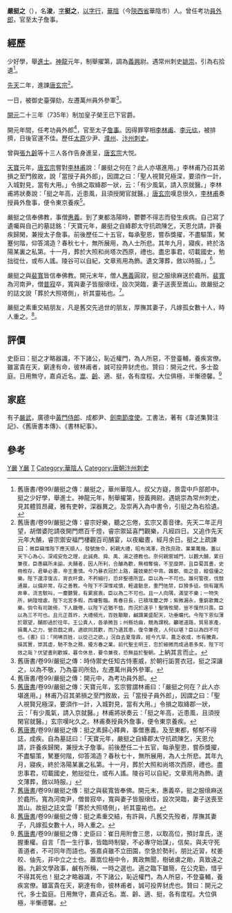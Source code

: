 '''嚴挺之'''（{{bd|673年||742年|catIdx=Y严}}），名'''浚'''，[[表字|字]]'''挺之'''，[[以字行|以字行]]，[[華陰|華陰]]（今[[陝西省|陝西省]]華陰市）人。曾任考功[[員外郎|員外郎]]，官至太子詹事。

==經歷==
少好學，舉[[進士|進士]]。[[神龍|神龍]]元年，制舉擢第，調為[[義興|義興]]尉。遇常州刺史[[姚崇|姚崇]]，引為右拾遺<ref>舊唐書/卷99/嚴挺之傳：嚴挺之，華州華陰人。叔父方嶷，景雲中戶部郎中。挺之少好學，舉進士。神龍元年，制舉擢第，授義興尉。遇姚崇為常州刺史，見其體質昂藏，雅有吏幹，深器異之。及崇再入為中書令，引挺之為右拾遺。</ref>。

[[先天_(年號)|先天]]二年，進諫[[唐玄宗|唐玄宗]]<ref>舊唐書/卷99/嚴挺之傳：睿宗好樂，聽之忘倦，玄宗又善音律。先天二年正月望，胡僧婆陀請夜開門燃百千燈，睿宗禦延喜門觀樂，凡經四日。又追作先天元年大酺，睿宗禦安福門樓觀百司酺宴，以夜繼晝，經月余日。挺之上疏諫曰：<small>微臣竊惟陛下應天順人，發號施令，躬親大禮，昭布鴻澤，孜孜庶政，業業萬幾。蓋以天下心為心，深戒安危之理，此誠堯、舜、禹、湯之德教也。奈何親禦城門，以觀大酺，累日兼夜，臣愚竊所未諭。夫酺者，因人所利，合醵為歡，無相奪倫，不至糜弊。且臣蔔其晝，史冊攸存，君舉必書，帝王重慎。今乃暴衣冠於上路，羅妓樂於中宵。雜鄭、衛之音，縱倡優之樂。陛下還淳復古，宵衣旰食，不矜細行，恐非聖德所宜。臣以為一不可也。誰何警夜，伐鼓通晨，以備非常，存之善教。今陛下不深惟戒慎，輕違動息，重門弛禁，巨猾多徒。倘有躍馬奔車，流言駭叫，一塵聽覽，有累宸衷。臣以為二不可也。且一人向隅，滿堂不樂；一物失所，納隍增慮。陛下北宮多暇，西墉暫臨。青春日長，已積埃塵之弊；紫微漏永，重窮歌舞之樂。倘令有司跛倚，下人饑倦，以陛下近猶不恤，而況於遠乎！聖情攸聞，豈不懍然只畏。臣以為三不可也。且元正首祚，大禮頻光，百姓颙颙，鹹謂業盛配天，功垂曠代。今陛下恩似薄於眾望，酺即過於往年。王公貴人，各承微旨；州縣坊曲，競為課稅。籲嗟道路，貿易家產，損萬人之力，營百戲之資。適欲同其歡，而乃遺其患，復令兼夜，人何以堪？臣以為四不可也。《書》曰：「罔咈百姓，以從己之欲。」況自去夏霪霖，經今亢旱，農乏收成，市有騰貴。損其實，崇其虛，馳不急之務，擾方春之業。前代聖主明王，忽於細微而成過患多矣，陛下可效之哉？伏望晝則歡娛，暮令休息，要令兼夜，恐無益於聖朝。</small>上納其言而止。</ref>。

一日，被御史臺彈劾，左遷萬州員外參軍<ref>舊唐書/卷99/嚴挺之傳：時侍禦史任知古恃憲威，於朝行詬詈衣冠，挺之深讓之，以為不敬，乃為臺司所劾，左遷萬州員外參軍。</ref>。

[[開元|開元]]二十三年（735年）制加皇子榮王已下官爵。

開元年間，任考功員外郎<ref>舊唐書/卷99/嚴挺之傳：開元中，為考功員外郎。</ref>，官至太子[[詹事|詹事]]。因得罪宰相[[李林甫|李林甫]]、[[李元纮|李元纮]]，被排擠，日後官運不佳。歷任[[太原|太原]]少尹、[[濮州|濮州]]、[[汴州|汴州]][[刺史|刺史]]。

曾與[[張九齡|張九齡]]等十三人各作告身進呈，[[唐玄宗|唐玄宗]]大悦。

[[天寶|天寶]]元年，[[唐玄宗|唐玄宗]]嘗對[[李林甫|李林甫]]說：「嚴挺之何在？此人亦堪進用。」李林甫乃召其弟損之至門敘故，說「當授子員外郎」，因謂之曰：「聖人視賢兄極深，要須作一計，入城對見，當有大用。」令損之取絳郡一狀，云：「有少風氣，請入京就醫。」李林甫將狀奏說：「挺之年高，近患風，且須授閑官就醫。」[[唐玄宗|唐玄宗]]嘆息很久，[[李林甫|李林甫]]奏授員外詹事，便令東京養疾<ref>[[舊唐書|舊唐書]]/卷99/嚴挺之傳：天寶元年，玄宗嘗謂林甫曰：「嚴挺之何在？此人亦堪進用。」林甫乃召其弟損之至門敘故，云「當授子員外郎」，因謂之曰：「聖人視賢兄極深，要須作一計，入城對見，當有大用。」令損之取絳郡一狀，云：「有少風氣，請入京就醫。」林甫將狀奏云：「挺之年高，近患風，且須授閑官就醫。」玄宗嘆叱久之。林甫奏授員外詹事，便令東京養疾。</ref>。

嚴挺之信奉佛教，事僧[[惠義|惠義]]。到了東都洛陽時，鬱鬱不得志而發生疾病。自己寫了遺囑與自己的墓誌銘：「天寶元年，嚴挺之自絳郡太守抗疏陳乞，天恩允請，許養疾歸閑，兼授太子詹事。前後歷任二十五官，每承聖恩，嘗忝獎擢，不盡驅策，駑蹇何階，仰答鴻造？春秋七十，無所展用，為人士所悲。其年九月，寢疾，終於洛陽某裏之私第。十一月，葬於大照和尚塔次西原，禮也。盡忠事君，叨載國史，勉拙從仕，或布人謠。陵谷可以自紀，文章焉用為飾。遺文薄葬，斂以時服。」<ref>[[舊唐書|舊唐書]]/卷99/嚴挺之傳：挺之素歸心釋典，事僧惠義。及至東都，郁郁不得誌，成疾。自為墓誌曰：「天寶元年，嚴挺之自絳郡太守抗疏陳乞，天恩允請，許養疾歸閑，兼授太子詹事。前後歷任二十五官，每承聖恩，嘗忝獎擢，不盡驅策，駑蹇何階，仰答鴻造？春秋七十，無所展用，為人士所悲。其年九月，寢疾，終於洛陽某裏之私第。十一月，葬於大照和尚塔次西原，禮也。盡忠事君，叨載國史，勉拙從仕，或布人謠。陵谷可以自紀，文章焉用為飾。遺文薄葬，斂以時服。」</ref>。

嚴挺之與[[裴寬|裴寬]]皆信奉佛教。開元末年，僧人[[惠義|惠義]]圓寂，挺之服缞麻送於龕所。[[裴寬|裴寬]]為河南尹，僧[[普寂|普寂]]卒，寬與妻子皆服缞绖，設次哭臨，妻子送喪至嵩山。故嚴挺之的誌文說「葬於大照塔側」，祈其靈祐也。<ref>[[舊唐書|舊唐書]]/卷99/嚴挺之傳：挺之與裴寬皆奉佛。開元末，惠義卒，挺之服缞麻送於龕所。寬為河南尹，僧普寂卒，寬與妻子皆服缞绖，設次哭臨，妻子送喪至嵩山。故挺之誌文雲「葬於大照塔側」，祈其靈祐也。</ref>。

嚴挺之素重交結朋友，凡是舊交先過世的朋友，厚撫其妻子，凡嫁孤女數十人，時人重之。<ref>[[舊唐書|舊唐書]]/卷99/嚴挺之傳：挺之素重交結，有許與，凡舊交先歿者，厚撫其妻子，凡嫁孤女數十人，時人重之。</ref>。

== 評價 ==
史臣曰：挺之才略器識，不下諸公，恥近權門，為人所惡，不登臺輔，養疾宮僚。雖富貴在天，窮達有命，彼林甫者，誠可投畀豺虎也。贊曰：開元之代，多士盈庭。日用無守，嘉貞近名。[[蕭嵩|嵩]]、[[張九齡|齡]]、適、挺，各有度程。大位俱極，半慚德馨。<ref>[[舊唐書|舊唐書]]/卷99/嚴挺之傳：史臣曰：崔日用附會三思，以取高位，預討韋氏，遂握重權。自言「吾一生行事，皆臨時制變，不必專守始謀」，信矣。與夫守死善道者，不可同年而語也。張嘉貞雖不立田園，奈急於勢利，朋比近習，杖姜皎、伷先，非中立之士也。蕭嵩位極中令，異政無聞，樹破虜之勛，真致遠之器。九齡文學政事，鹹有所稱，一時之選也。適之臨下雖簡，在公克勤，惜乎不得其死也！挺之才略器識，不下諸公，恥近權門，為人所惡，不登臺輔，養疾宮僚。雖富貴在天，窮達有命，彼林甫者，誠可投畀豺虎也。贊曰：開元之代，多士盈庭。日用無守，嘉貞近名。嵩、齡、適、挺，各有度程。大位俱極，半慚德馨。</ref>

== 家庭 ==
有子[[嚴武_(唐朝)|嚴武]]，廣德中[[黃門侍郎|黃門侍郎]]、成都尹、[[劍南節度使|劍南節度使]]。工書法，著有《韋述集賢注記》、《舊唐書本傳》、《書林紀事》。

== 參考==
{{reflist}}

[[Category:唐朝進士|Y嚴]]
[[Category:唐朝書法家|Y嚴]]
[[Category:嚴姓|T]]
[[Category:華陰人|Category:華陰人]]
[[Category:唐朝汴州刺史|Category:唐朝汴州刺史]]